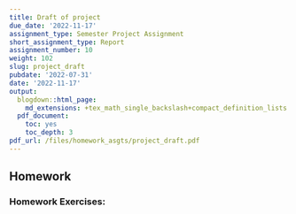 ```yaml
---
title: Draft of project
due_date: '2022-11-17'
assignment_type: Semester Project Assignment
short_assignment_type: Report
assignment_number: 10
weight: 102
slug: project_draft
pubdate: '2022-07-31'
date: '2022-11-17'
output:
  blogdown::html_page:
    md_extensions: +tex_math_single_backslash+compact_definition_lists
  pdf_document:
    toc: yes
    toc_depth: 3
pdf_url: /files/homework_asgts/project_draft.pdf
---
```

## Homework

### Homework Exercises:

